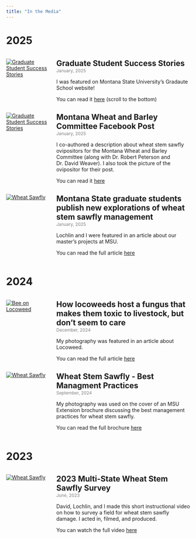 ```yaml
---
title: "In the Media"
---
```

# 2025

<div class="box">
<div style="display: flex; margin-bottom: 0px;">
  <div style="flex: 1; margin-right: 15px;">
  <a href="https://www.montana.edu/gradschool/graduatestudentsuccessstories.html#latest-story" target="_blank" class="link-container">
    <img src="pics/Jackson_Strand_1-29-25.jpg" 
     alt="Graduate Student Success Stories" 
     class="zoom-image square-image"/>
  </a>  
</div> 
  <div style="flex: 3;"><strong><span style="font-size: 1.5em;">Graduate Student Success Stories</span></strong><br><span style="font-size: 0.85em; color: gray;">January, 2025</span>
  
  <p> I was featured on Montana State University's Gradaute School website! <p>  

  You can read it <a href="https://www.montana.edu/gradschool/graduatestudentsuccessstories.html#latest-story" target="_blank">here</a> (scroll to the bottom)

</div> 
</div>
</div>

<div class="box">
<div style="display: flex; margin-bottom: 0px;">
  <div style="flex: 1; margin-right: 15px;">
  <a href="https://www.facebook.com/MTwheatbarley/posts/636268242271770?ref=embed_post" target="_blank" class="link-container">
    <img src="pics/ovipositor_mwbc.jpg" 
     alt="Graduate Student Success Stories" 
     class="zoom-image square-image"/>
  </a>  
</div> 
  <div style="flex: 3;"><strong><span style="font-size: 1.5em;">Montana Wheat and Barley Committee Facebook Post</span></strong><br><span style="font-size: 0.85em; color: gray;">January, 2025</span> 
  
  <p> I co-authored a description about wheat stem sawfly ovipositors for the Montana Wheat and Barley Committee (along with Dr. Robert Peterson and Dr. David Weaver). I also took the picture of the ovipositor for their post.   

  You can read it <a href="https://www.facebook.com/MTwheatbarley/posts/636268242271770?ref=embed_post" target="_blank">here</a>

</div> 
</div>
</div>

<div class="box">
<div style="display: flex; margin-bottom: 0px;">
  <div style="flex: 1; margin-right: 15px;">
  <a href="https://www.montana.edu/news/24230" target="_blank" class="link-container">
    <img src="pics/wheat_article.jpg" 
     alt="Wheat Sawfly" 
     class="zoom-image square-image"/>
  </a>  
</div> 
  <div style="flex: 3;"><strong><span style="font-size: 1.5em;">Montana State graduate students publish new explorations of wheat stem sawfly management</span></strong><br><span style="font-size: 0.85em; color: gray;">January, 2025</span> 
  
  <p> Lochlin and I were featured in an article about our master's projects at MSU.<p>  

  You can read the full article <a href="https://www.montana.edu/news/24230" target="_blank">here</a>

</div> 
</div>
</div>

# 2024

<div class="box">
<div style="display: flex; margin-bottom: 0px;">
  <div style="flex: 1; margin-right: 15px;">
  <a href="https://www.montana.edu/extension/invasiveplants/extension/monthly-weed-posts/2024-december-locoweed.html" target="_blank" class="link-container">
    <img src="pics/Dec-bee-locoweed.jpg" 
     alt="Bee on Locoweed" 
     class="zoom-image square-image"/>
  </a>  
</div> 
  <div style="flex: 3;"><strong><span style="font-size: 1.5em;">How locoweeds host a fungus that makes them toxic to livestock, but don’t seem to care</span></strong><br><span style="font-size: 0.85em; color: gray;">December, 2024</span>
  
  <p> My photography was featured in an article about Locoweed.<p>  

  You can read the full article <a href="https://www.montana.edu/extension/invasiveplants/extension/monthly-weed-posts/2024-december-locoweed.html" target="_blank">here</a>

</div> 
</div>
</div>
 
<div class="box">
<div style="display: flex; margin-bottom: 0px;">
  <div style="flex: 1; margin-right: 15px;">
  <a href="https://www.researchgate.net/publication/385621614_Wheat_Stem_Sawfly_Best_Management_Practices?channel=doi&linkId=672ccec02326b47637cf7fe9&showFulltext=true" target="_blank" class="link-container">
    <img src="pics/wss_cover_extension.png" 
     alt="Wheat Sawfly" 
     class="zoom-image square-image"/>
  </a>  
</div> 
  <div style="flex: 3;"><strong><span style="font-size: 1.5em;">Wheat Stem Sawfly - Best Managment Practices</span></strong><br><span style="font-size: 0.85em; color: gray;">September, 2024</span> 
  
  <p> My photography was used on the cover of an MSU Extension brochure discussing the best management practices for wheat stem sawfly. <p>  

  You can read the full brochure <a href="https://www.researchgate.net/publication/385621614_Wheat_Stem_Sawfly_Best_Management_Practices?channel=doi&linkId=672ccec02326b47637cf7fe9&showFulltext=true" target="_blank">here</a>

</div> 
</div>
</div>


# 2023

<div class="box">
<div style="display: flex; margin-bottom: 0px;">
  <div style="flex: 1; margin-right: 15px;">
  <a href="https://youtu.be/yTCnDCONNmA?si=0ARRyzjTDhowzWbQ" target="_blank" class="link-container">
    <img src="pics/wss_video_cover.png" 
     alt="Wheat Sawfly" 
     class="zoom-image square-image"/>
  </a> 
</div> 
  <div style="flex: 3;"><strong><span style="font-size: 1.5em;">2023 Multi-State Wheat Stem Sawfly Survey</span></strong><br><span style="font-size: 0.85em; color: gray;">June, 2023</span>  
   
  <p> David, Lochlin, and I made this short instructional video on how to survey a field for wheat stem sawfly damage. I acted in, filmed, and produced.<p>  

  You can watch the full video <a href="https://youtu.be/yTCnDCONNmA?si=0ARRyzjTDhowzWbQ" target="_blank">here</a>

</div> 
</div>
</div>

